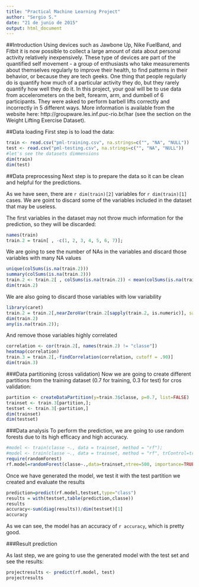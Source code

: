 ```yaml
---
title: "Practical Machine Learning Project"
author: "Sergio S."
date: "21 de junio de 2015"
output: html_document
---
```

##Introduction
Using devices such as Jawbone Up, Nike FuelBand, and Fitbit it is now possible to collect a large amount of data about personal activity relatively inexpensively. These type of devices are part of the quantified self movement - a group of enthusiasts who take measurements about themselves regularly to improve their health, to find patterns in their behavior, or because they are tech geeks. One thing that people regularly do is quantify how much of a particular activity they do, but they rarely quantify how well they do it. In this project, your goal will be to use data from accelerometers on the belt, forearm, arm, and dumbell of 6 participants. They were asked to perform barbell lifts correctly and incorrectly in 5 different ways. More information is available from the website here: http://groupware.les.inf.puc-rio.br/har (see the section on the Weight Lifting Exercise Dataset). 

##Data loading
First step is to load the data:
```r
train <- read.csv("pml-training.csv", na.strings=c("", "NA", "NULL"))
test <- read.csv("pml-testing.csv", na.strings=c("", "NA", "NULL"))
#let's see the datasets dimmensions
dim(train)
dim(test)
```

##Data preprocessing
Next step is to prepare the data so it can be clean and helpful for the predictions.

As we have seen, there are `r dim(train)[2]` variables for `r dim(train)[1]` cases. We are goint to discard some of the variables included in the dataset that may be useless.

The first variables in the dataset may not throw much information for the prediction, so they will be discarded:
```r
names(train)
train.2 = train[ , -c(1, 2, 3, 4, 5, 6, 7)];
```
We are going to see the number of NAs in the variables and discard those variables with many NA values
```r
unique(colSums(is.na(train.2)))
summary(colSums(is.na(train.2)))
train.2 <- train.2[ , colSums(is.na(train.2)) < mean(colSums(is.na(train.2)))]
dim(train.2)
```
We are also going to discard those variables with low variability
```r
library(caret)
train.2 = train.2[,nearZeroVar(train.2[sapply(train.2, is.numeric)], saveMetrics = TRUE)[, 'nzv']==0]
dim(train.2)
any(is.na(train.2));
```
And remove those variables highly correlated
```r
correlation <- cor(train.2[, names(train.2) != "classe"]) 
heatmap(correlation)
train.3 = train.2[,-findCorrelation(correlation, cutoff = .90)]
dim(train.3)
```

###Data partitioning (cross validation)
Now we are going to create different partitions from the training dataset (0.7 for training, 0.3 for test) for cros validation:
```r
partition <- createDataPartition(y=train.3$classe, p=0.7, list=FALSE)
trainset <- train.3[partition,]; 
testset <- train.3[-partition,]
dim(trainset)
dim(testset)
```

###Data analysis
To perform the prediction, we are going to use random forests due to its high efficacy and high accuracy.
```r
#model <- train(classe ~., data = trainset, method = "rf");
#model <- train(classe ~., data = trainset, method = "rf", trControl=trainControl(method="cv",number=3),allowParallel=TRUE)
require(randomForest)
rf.model=randomForest(classe~.,data=trainset,ntree=500, importance=TRUE)
```
Once we have generated the model, we test it with the test partition we created and evaluate the results
```r
prediction=predict(rf.model,testset,type="class")
results = with(testset,table(prediction,classe))
results
accuracy<-sum(diag(results))/dim(testset)[1]
accuracy
```
As we can see, the model has an accuracy of `r accuracy`, which is pretty good.

###Result prediction

As last step, we are going to use the generated model with the test set and see the results:
```r
projectresults <- predict(rf.model, test)
projectresults
```